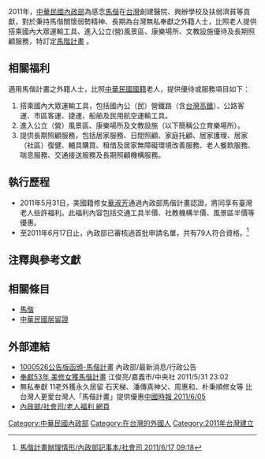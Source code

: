2011年，[[中華民國內政部|中華民國內政部]]為感念[[馬偕|馬偕]]在[[台灣|台灣]]創建醫院、興辦學校及扶弱濟貧等貢獻，對於秉持馬偕關懷弱勢精神、長期為台灣無私奉獻之外籍人士，比照老人提供搭乘國內大眾運輸工具、進入公立(營)風景區、康樂場所、文教設施優待及長期照顧服務，特訂定[https://www.sfaa.gov.tw/SFAA/Pages/Detail.aspx?nodeid=386&pid=2513 馬階計畫] {{Wayback|url=https://www.sfaa.gov.tw/SFAA/Pages/Detail.aspx?nodeid=386&pid=2513 |date=20190103060250 }}。

== 相關福利 ==
適用馬偕計畫之外籍人士，比照[[中華民國國籍|中華民國國籍]]老人，提供優待或服務項目如下：
# 搭乘國內大眾運輸工具，包括國內公（民）營鐵路（含[[台灣高鐵|台灣高鐵]]）、公路客運、市區客運、捷運、船舶及民用航空運輸工具。
# 進入公立（營）風景區、康樂場所及文教設施（以下簡稱公立育樂場所）。
# 提供長期照顧服務，包括居家服務、日間照顧、家庭托顧、居家護理、居家（社區）復健、輔具購買、租借及居家無障礙環境改善服務、老人餐飲服務、喘息服務、交通接送服務及長期照顧機構服務。

==執行歷程==
* 2011年5月31日，美國籍修女[[華淑芳|華淑芳]]通過內政部馬偕計畫認證，將同享有臺灣老人些許福利。此福利內容包括交通工具半價、社教機構半價、風景區半價等優惠。
* 至2011年6月17日止，內政部已審核過首批申請名單，共有79人符合資格。<ref>[http://www.moi.gov.tw/chi/chi_moi_note/moi_note_detail.aspx?sn=120 馬偕計畫辦理情形/內政部記事本/社會司 2011/6/17 09:18 ]</ref>

==注釋與參考文獻==
<div class="references-small">
<references />
</div>

==相關條目==
*[[馬偕|馬偕]]
*[[中華民國居留證|中華民國居留證]]

==外部連結==
* [http://sowf.moi.gov.tw/04/1000526%e5%85%ac%e5%91%8a%e7%89%88%e5%87%bd%e9%a0%92-%e9%a6%ac%e5%81%95%e8%a8%88%e7%95%ab.htm 1000526公告版函頒-馬偕計畫] 內政部/最新消息/行政公告
* [https://web.archive.org/web/20111208024108/http://www2.cna.com.tw/ShowNews/WebNews_Detail.aspx?Type=Personage&TNo=2109&ID=201105310001 奉獻53年 美修女獲馬偕計畫] 江俊亮/嘉義市/中央社 2011/5/31 23:02
* 無私奉獻 11老外獲永久居留 石天梯、潘傳真神父、周惠和、朴秉順修女等 比台灣人更愛台灣人「馬偕計畫」提供優惠[http://tol.chinatimes.com/CT_NS/CTContent.aspx?nsrc=B&ndate=20110605&nfno=N0284.001&nsno=56&nkeyword=%a4%ba%acF%b3%a1&SearchArgs=Keyword%3d%a4%ba%acF%b3%a1%26Attr%3d%26Src%3d7%26DateFrom%3d20110520%26DateTo%3d20110618%26ShowStyle%3d2%26PageNo%3d6%26ItemsPerPage%3d10&App=NS 中國時報 2011/6/05] 
* [http://sowf.moi.gov.tw/04/new04.asp 內政部/社會司/老人福利 網頁] {{Wayback|url=http://sowf.moi.gov.tw/04/new04.asp |date=20140107002520 }}

[[Category:中華民國內政部|Category:中華民國內政部]]
[[Category:在台灣的外國人|Category:在台灣的外國人]]
[[Category:2011年台灣建立|Category:2011年台灣建立]]